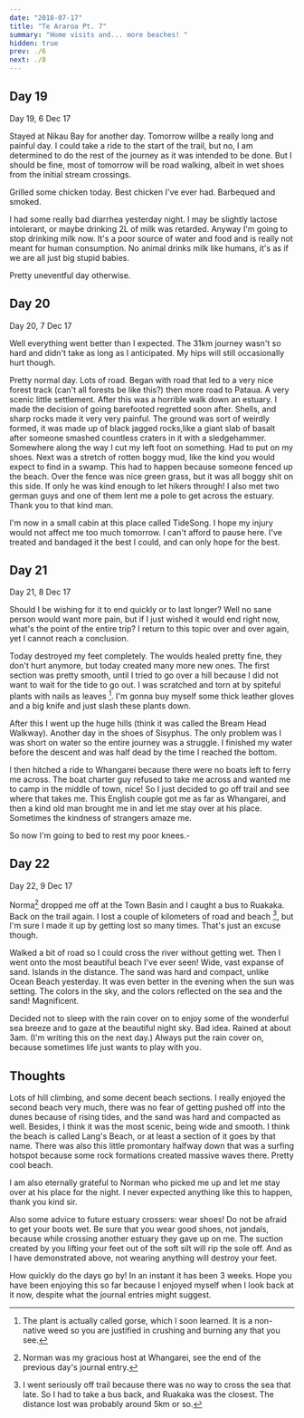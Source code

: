 ```yaml
---
date: "2018-07-17"
title: "Te Araroa Pt. 7"
summary: "Home visits and... more beaches! "
hidden: true
prev: ./6
next: ./8
---
```


## Day 19

Day 19, 6 Dec 17

Stayed at Nikau Bay for another day.
Tomorrow willbe a really long and painful day.
I could take a ride to the start of the trail, but no, I am determined to do the rest of the journey as it was intended to be done.
But I should be fine, most of tomorrow will be road walking, albeit in wet shoes from the initial stream crossings.

Grilled some chicken today. Best chicken I've ever had.
Barbequed and smoked.

I had some really bad diarrhea yesterday night.
I may be slightly lactose intolerant, or maybe drinking 2L of milk was retarded.
Anyway I'm going to stop drinking milk now.
It's a poor source of water and food and is really not meant for human consumption.
No animal drinks milk like humans, it's as if we are all just big stupid babies.

Pretty uneventful day otherwise.

## Day 20

<Gallery dir="/img/outdoors/araroa/0712" />

Day 20, 7 Dec 17

Well everything went better than I expected.
The 31km journey wasn't so hard and didn't take as long as I anticipated.
My hips will still occasionally hurt though.

Pretty normal day. Lots of road.
Began with road that led to a very nice forest track (can't all forests be like this?) then more road to Pataua.
A very scenic little settlement.
After this was a horrible walk down an estuary.
I made the decision of going barefooted regretted soon after.
Shells, and sharp rocks made it very very painful.
The ground was sort of weirdly formed, it was made up of black jagged rocks,like a giant slab of basalt after someone smashed countless craters in it with a sledgehammer.
Somewhere along the way I cut my left foot on something.
Had to put on my shoes.
Next was a stretch of rotten boggy mud, like the kind you would expect to find in a swamp.
This had to happen because someone fenced up the beach.
Over the fence was nice green grass, but it was all boggy shit on this side.
If only he was kind enough to let hikers through!
I also met two german guys and one of them lent me a pole to get across the estuary.
Thank you to that kind man.

I'm now in a small cabin at this place called TideSong.
I hope my injury would not affect me too much tomorrow.
I can't afford to pause here. I've treated and bandaged it the best I could, and can only hope for the best.

## Day 21

<Gallery dir="/img/outdoors/araroa/0812" />

Day 21, 8 Dec 17

Should I be wishing for it to end quickly or to last longer?
Well no sane person would want more pain, but if I just wished it would end right now, what's the point of the entire trip?
I return to this topic over and over again, yet I cannot reach a conclusion.

Today destroyed my feet completely.
The woulds healed pretty fine, they don't hurt anymore, but today created many more new ones.
The first section was pretty smooth, until I tried to go over a hill because I did not want to wait for the tide to go out.
I was scratched and torn at by spiteful plants with nails as leaves [^1].
I'm gonna buy myself some thick leather gloves and a big knife and just slash these plants down.

After this I went up the huge hills (think it was called the Bream Head Walkway).
Another day in the shoes of Sisyphus.
The only problem was I was short on water so the entire journey was a struggle.
I finished my water before the descent and was half dead by the time I reached the bottom.

I then hitched a ride to Whangarei because there were no boats left to ferry me across.
The boat charter guy refused to take me across and wanted me to camp in the middle of town, nice!
So I just decided to go off trail and see where that takes me.
This English couple got me as far as Whangarei, and then a kind old man brought me in and let me stay over at his place.
Sometimes the kindness of strangers amaze me.

So now I'm going to bed to rest my poor knees.-

## Day 22

<Gallery dir="/img/outdoors/araroa/0912" />

Day 22, 9 Dec 17

Norma[^2] dropped me off at the Town Basin and I caught a bus to Ruakaka.
Back on the trail again.
I lost a couple of kilometers of road and beach [^3], but I'm sure I made it up by getting lost so many times.
That's just an excuse though.

Walked a bit of road so I could cross the river without getting wet.
Then I went onto the most beautiful beach I've ever seen!
Wide, vast expanse of sand. Islands in the distance.
The sand was hard and compact, unlike Ocean Beach yesterday.
It was even better in the evening when the sun was setting.
The colors in the sky, and the colors reflected on the sea and the sand!
Magnificent.

Decided not to sleep with the rain cover on to enjoy some of the wonderful sea breeze and to gaze at the beautiful night sky.
Bad idea. Rained at about 3am. (I'm writing this on the next day.)
Always put the rain cover on, because sometimes life just wants to play with you.

## Thoughts

Lots of hill climbing, and some decent beach sections.
I really enjoyed the second beach very much, there was no fear of getting pushed off into the dunes because of rising tides, and the sand was hard and compacted as well.
Besides, I think it was the most scenic, being wide and smooth.
I think the beach is called Lang's Beach, or at least a section of it goes by that name.
There was also this little promontary halfway down that was a surfing hotspot because some rock formations created massive waves there.
Pretty cool beach.

I am also eternally grateful to Norman who picked me up and let me stay over at his place for the night.
I never expected anything like this to happen, thank you kind sir.

Also some advice to future estuary crossers: wear shoes!
Do not be afraid to get your boots wet.
Be sure that you wear good shoes, not jandals, because while crossing another estuary they gave up on me.
The suction created by you lifting your feet out of the soft silt will rip the sole off.
And as I have demonstrated above, not wearing anything will destroy your feet.

How quickly do the days go by!
In an instant it has been 3 weeks.
Hope you have been enjoying this so far because I enjoyed myself when I look back at it now, despite what the journal entries might suggest.

[^1]: The plant is actually called gorse, which I soon learned. It is a non-native weed so you are justified in crushing and burning any that you see.
[^2]: Norman was my gracious host at Whangarei, see the end of the previous day's journal entry.
[^3]: I went seriously off trail because there was no way to cross the sea that late. So I had to take a bus back, and Ruakaka was the closest. The distance lost was probably around 5km or so.
